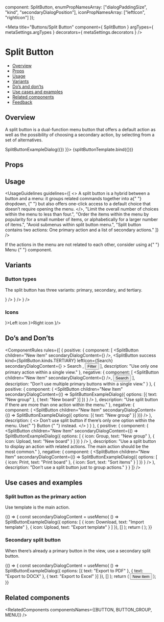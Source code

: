 
  component: SplitButton,
  enumPropNamesArray: ["dialogPaddingSize", "kind", "secondaryDialogPosition"],
  iconPropNamesArray: ["leftIcon", "rightIcon"]
});

<Meta 
  title="Buttons/Split Button"
  component={ SplitButton }
  argTypes={ metaSettings.argTypes }
  decorators={ metaSettings.decorators }
/>

<!--- Component template -->


<!--- Component documentation -->

# Split Button

- [Overview](#overview)
- [Props](#props)
- [Usage](#usage)
- [Variants](#variants)
- [Do’s and don’ts](#dos-and-donts)
- [Use cases and examples](#use-cases-and-examples)
- [Related components](#related-components)
- [Feedback](#feedback)

## Overview

A split button is a dual-function menu button that offers a default action as well as the possibility of choosing a secondary action, by selecting from a set of alternatives.

<Canvas>
  <Story name="Overview" args={{ children: "Button", secondaryDialogContent: () => SplitButtonExampleDialog({}) }}>
    {splitButtonTemplate.bind({})}
  </Story>
</Canvas>

## Props

<ArgsTable of={SplitButton} />

## Usage

<UsageGuidelines
  guidelines={[
    <>
      A split button is a hybrid between a button and a menu: it groups related commands together into a{" "}
      <Link href="/?path=/docs/inputs-dropdown--overview" withoutSpacing>
        dropdown,
      </Link>{" "}
      but also offers one-click access to a default choice that doesn’t require opening the menu.
    </>,
    "Limit the overall number of choices within the menu to less than four.",
    "Order the items within the menu by popularity for a small number of items, or alphabetically for a larger number of items.",
    "Avoid submenus within split button menu.",
    "Split button contains two actions: One primary action and a list of secondary actions."
  ]}
/>

<Tip>
  If the actions in the menu are not related to each other, consider using a{" "}
  <Link href="/?path=/docs/navigation-menu--overview" size={Link.sizes.SMALL} withoutSpacing>
    Menu
  </Link>{" "}
  component.
</Tip>

## Variants

### Button types

The split button has three variants: primary, secondary, and tertiary.

<Canvas>
  <Story name="Button types">
    <SplitButton children="Primary" secondaryDialogContent={<SplitButtonExampleDialog />} />
    <SplitButton
      children="Secondary"
      kind={SplitButton.kinds.SECONDARY}
      secondaryDialogContent={<SplitButtonExampleDialog />}
    />
    <SplitButton
      children="Tertiary"
      kind={SplitButton.kinds.TERTIARY}
      secondaryDialogContent={<SplitButtonExampleDialog />}
    />
  </Story>
</Canvas>

### Icons

<Canvas>
  <Story name="Icons">
    <SplitButton leftIcon={Check} secondaryDialogContent={<SplitButtonExampleDialog />}>Left icon</SplitButton>
    <SplitButton rightIcon={Check} secondaryDialogContent={<SplitButtonExampleDialog />}>Right icon</SplitButton>
    <SplitButton leftIcon={Check} secondaryDialogContent={<SplitButtonExampleDialog />}/>
  </Story>
</Canvas>

## Do’s and Don’ts

<ComponentRules
  rules={[
    {
      positive: {
        component: [
          <SplitButton children="New item" secondaryDialogContent={<SplitButtonExampleDialog />} />,
          <SplitButton
            success
            kind={SplitButton.kinds.TERTIARY}
            leftIcon={Search}
            secondaryDialogContent={<SplitButtonExampleDialog />}
          >
            Search
          </SplitButton>,
          <Button kind={Button.kinds.TERTIARY} leftIcon={Filter}>
            Filter
          </Button>
        ],
        description: "Use only one primary action within a single view."
      },
      negative: {
        component: [
          <SplitButton children="New item" secondaryDialogContent={<SplitButtonExampleDialog />} />,
          <Button>Search</Button>
        ],
        description: "Don’t use multiple primary buttons within a single view."
      }
    },
    {
      positive: {
        component: (
          <SplitButton
            children="New Item"
            secondaryDialogContent={() =>
              SplitButtonExampleDialog({ options: [{ text: "New group" }, { text: "New board" }] })
            }
          />
        ),
        description: "Use split button if there are more than one action within the menu."
      },
      negative: {
        component: (
          <SplitButton
            children="New Item"
            secondaryDialogContent={() => SplitButtonExampleDialog({ options: [{ text: "New group" }] })}
          />
        ),
        description: (
          <>
            Don’t use split button if there’s only one option within the menu. Use{" "}
            <Link href="/?path=/docs/buttons-button--overview" withoutSpacing>
              Button
            </Link>{" "}
            instead.
          </>
        )
      }
    },
    {
      positive: {
        component: (
          <SplitButton
            children="New Item"
            secondaryDialogContent={() =>
              SplitButtonExampleDialog({
                options: [
                  { icon: Group, text: "New group" },
                  { icon: Upload, text: "New board" }
                ]
              })
            }
          />
        ),
        description:
          "Use a split button to display an action with related actions. The main action should be the most common."
      },
      negative: {
        component: (
          <SplitButton
            children="New Item"
            secondaryDialogContent={() =>
              SplitButtonExampleDialog({
                options: [
                  { icon: Print, text: "Print board" },
                  { icon: Sort, text: "Sort items" }
                ]
              })
            }
          />
        ),
        description: "Don’t use a split button just to group actions."
      }
    }
  ]}
/>

## Use cases and examples

### Split button as the primary action

Use template is the main action.

<Canvas>
  <Story name="Split button as the primary action">
    {() => {
      const secondaryDialogContent = useMemo(
        () =>
          SplitButtonExampleDialog({
            options: [
              { icon: Download, text: "Import template" },
              { icon: Upload, text: "Export template" }
            ]
          }),
        []
      );
      return (
        <SplitButton
          className="monday-storybook-split-button_spacing"
          children="Use template"
          secondaryPositions={SplitButton.secondaryPositions.BOTTOM_END}
          secondaryDialogContent={secondaryDialogContent}
        />
      );
    }}
  </Story>
</Canvas>

### Secondary split button

When there’s already a primary button in the view, use a secondary split button.

<Canvas>
  <Story name="Secondary split button">
    {() => {
      const secondaryDialogContent = useMemo(
        () =>
          SplitButtonExampleDialog({
            options: [{ text: "Export to PDF" }, { text: "Export to DOCX" }, { text: "Export to Excel" }]
          }),
        []
      );
      return (
        <MultipleStoryElementsWrapper className="monday-storybook-split-button_spacing">
          <SplitButton
            children="Export to CSV"
            kind={SplitButton.kinds.SECONDARY}
            secondaryPositions={SplitButton.secondaryPositions.BOTTOM_MIDDLE}
            secondaryDialogContent={secondaryDialogContent}
          />
          <Button>New item</Button>
        </MultipleStoryElementsWrapper>
      );
    }}
  </Story>
</Canvas>

## Related components

<RelatedComponents componentsNames={[BUTTON, BUTTON_GROUP, MENU]} />

